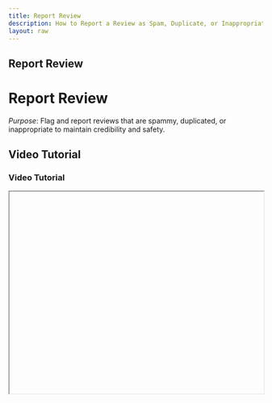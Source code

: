 ```yaml
---
title: Report Review
description: How to Report a Review as Spam, Duplicate, or Inappropriate.
layout: raw
---
```



<div className="mdx-content">

## Report Review

<h1 className="text-3xl font-bold text-gray-900 mb-4">Report Review</h1>  

*Purpose*: Flag and report reviews that are spammy, duplicated, or inappropriate to maintain credibility and safety.

## Video Tutorial

<h3 className="text-xl font-medium text-gray-800 mb-2">Video Tutorial</h3>

<iframe
  width="100%"
  height="400"
  title="Report Review Tutorial"
  allowFullScreen
  className="rounded-lg"
/>

---

## Steps:

<h2 className="text-2xl font-semibold text-gray-800 mt-8 mb-4">Step-by-step Instructions</h2>

❶ **Navigate to the "Review" section from the main sidebar.**  
❷ **Find the review you want to report in the table/list view.**  
❸ **Click the three-dot menu (⋮) on that review row.**  
❹ **From the dropdown, click on “Report Review.”**  
❺ **A pop-up modal will appear prompting you to select or enter a reason for reporting the review.**  
  - Choose from predefined options: **Spam**, **Duplicate**, or **Fake**, or  
  - Manually type a custom reason in the text field provided.  
❻ **After selecting or typing the reason, click the “Report” button.**  
❼ **A confirmation message will appear to notify that the review has been successfully reported.**

---

**Tip for First-Time Users**:  
Reporting inaccurate or harmful reviews helps preserve the integrity of your business.

<div className="space-y-4 mt-6">

<div className="my-10 border-t border-gray-200" />

## More questions about this

<h3 className="text-xl font-semibold text-black mb-4 mt-10"> More questions about this?</h3>
</div>
<div className="space-y-4 mt-6">
  <details className="bg-white rounded-md p-4 border border-gray-300">
  <summary
    className="font-medium text-base text-gray-900"
    style={{
      backgroundColor: 'transparent',
      outline: 'none',
      cursor: 'pointer',
      userSelect: 'none',
      listStyle: 'none',
    }}
  >Can I undo a report after submitting it?</summary>
   <p className="mt-2 text-sm text-gray-700">
      No, once a review is reported, it will be flagged for admin moderation.
    </p>
  </details>

  <details className="bg-white rounded-md p-4 border border-gray-300">
  <summary
    className="font-medium text-base text-gray-900"
    style={{
      backgroundColor: 'transparent',
      outline: 'none',
      cursor: 'pointer',
      userSelect: 'none',
      listStyle: 'none',
    }}
  >Will the reviewer be notified?</summary>
    <p className="mt-2 text-sm text-gray-700">
      No, the reviewer will not be notified that their review was reported.
    </p>
  </details>
</div>
</div>

---

<div className="space-y-4 mt-6">

<div className="my-10 border-t border-gray-200" />

<div className="mdx-content mt-10">

Was this article helpful?

<div style={{ display: 'flex', gap: '1rem' }}>
  <button style={{ padding: '0.5rem', borderRadius: '9999px', backgroundColor: '#f0f0f0' }}>
    <FaThumbsUp/>
  </button>
  <button style={{ padding: '0.5rem', borderRadius: '9999px', backgroundColor: '#f0f0f0' }}>
    <FaThumbsDown/>
  </button>
</div>
</div>

---
</div>
